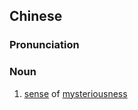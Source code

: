 ==Chinese==
{{zh-forms|type=21}}

===Pronunciation===
{{zh-pron
|m=shénmìgǎn
|cat=n
}}

===Noun===
{{zh-noun}}

# [[sense]] of [[mysteriousness]]
#: {{zh-x|保持 神秘感|to keep '''an aura of mysteriousness'''}}